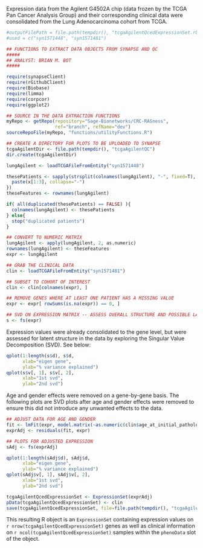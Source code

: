 Expression data from the Agilent G4502A chip (data frozen by the TCGA Pan Cancer Analysis Group) and their corresponding clinical data were consolidated from the Lung Adenocarcinoma cohort from TCGA.

```r
#outputFilePath = file.path(tempdir(), "tcgaAgilentQcedExpressionSet.rbin")
#used = c("syn1571448", "syn1571481")

## FUNCTIONS TO EXTRACT DATA OBJECTS FROM SYNAPSE AND QC
#####
## ANALYST: BRIAN M. BOT
#####

require(synapseClient)
require(rGithubClient)
require(Biobase)
require(limma)
require(corpcor)
require(ggplot2)

## SOURCE IN THE DATA EXTRACTION FUNCTIONS
myRepo <- getRepo(repository="Sage-Bionetworks/CRC-RASness",
                  ref="branch", refName="dev")
sourceRepoFile(myRepo, "functions/utilityFunctions.R")

## CREATE A DIRECTORY FOR PLOTS TO BE UPLOADED TO SYNAPSE
tcgaAgilentDir <- file.path(tempdir(), "tcgaAgilentQC")
dir.create(tcgaAgilentDir)

lungAgilent <- loadTCGAFileFromEntity("syn1571448")

thesePatients <- sapply(strsplit(colnames(lungAgilent), "-", fixed=T), function(x){
  paste(x[1:3], collapse="-")
})
theseFeatures <- rownames(lungAgilent)

if( all(duplicated(thesePatients) == FALSE) ){
  colnames(lungAgilent) <- thesePatients
} else{
  stop("duplicated patients")
}

## CONVERT TO NUMERIC MATRIX
lungAgilent <- apply(lungAgilent, 2, as.numeric)
rownames(lungAgilent) <- theseFeatures
expr <- lungAgilent

## GRAB THE CLINICAL DATA
clin <- loadTCGAFileFromEntity("syn1571481")

## SUBSET TO COHORT OF INTEREST
clin <- clin[colnames(expr), ]

## REMOVE GENES WHERE AT LEAST ONE PATIENT HAS A MISSING VALUE
expr <- expr[ rowSums(is.na(expr)) == 0, ]

## SVD ON EXPRESSION MATRIX -- ASSESS OVERALL STRUCTURE AND POSSIBLE LATENT STRUCTURE
s <- fs(expr)
```

Expression values were already consolidated to the gene level, but were assessed for latent structure in the data by exploring the Singular Value Decomposition (SVD). See below:

```r
qplot(1:length(s$d), s$d,
      xlab="eigen gene",
      ylab="% variance explained")
qplot(s$v[, 1], s$v[, 2],
      xlab="1st svd",
      ylab="2nd svd")
```

Age and gender effects were removed on a gene-by-gene basis. The following plots are SVD plots after age and gender effects were removed to ensure this did not introduce any unwanted effects to the data.

```r
## ADJUST DATA FOR AGE AND GENDER
fit <- lmFit(expr, model.matrix(~as.numeric(clin$age_at_initial_pathologic_diagnosis) + factor(clin$gender)))
exprAdj <- residuals(fit, expr)

## PLOTS FOR ADJUSTED EXPRESSION
sAdj <- fs(exprAdj)
```


```r
qplot(1:length(sAdj$d), sAdj$d,
      xlab="eigen gene",
      ylab="% variance explained")
qplot(sAdj$v[, 1], sAdj$v[, 2],
      xlab="1st svd",
      ylab="2nd svd")
```


```r
tcgaAgilentQcedExpressionSet <- ExpressionSet(exprAdj)
pData(tcgaAgilentQcedExpressionSet) <- clin
save(tcgaAgilentQcedExpressionSet, file=file.path(tempdir(), "tcgaAgilentQcedExpressionSet.rbin"))
```

This resulting R object is an `ExpressionSet` containing expression values on `r nrow(tcgaAgilentQcedExpressionSet)` genes as well as clinical information on `r ncol(tcgaAgilentQcedExpressionSet)` samples within the `phenoData` slot of the object.
